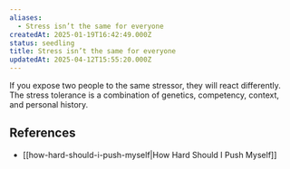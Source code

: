 ```yaml
---
aliases:
  - Stress isn’t the same for everyone
createdAt: 2025-01-19T16:42:49.000Z
status: seedling
title: Stress isn’t the same for everyone
updatedAt: 2025-04-12T15:55:20.000Z
---
```

If you expose two people to the same stressor, they will react differently. The stress tolerance is a combination of genetics, competency, context, and personal history.

## References

- [[how-hard-should-i-push-myself|How Hard Should I Push Myself]]
